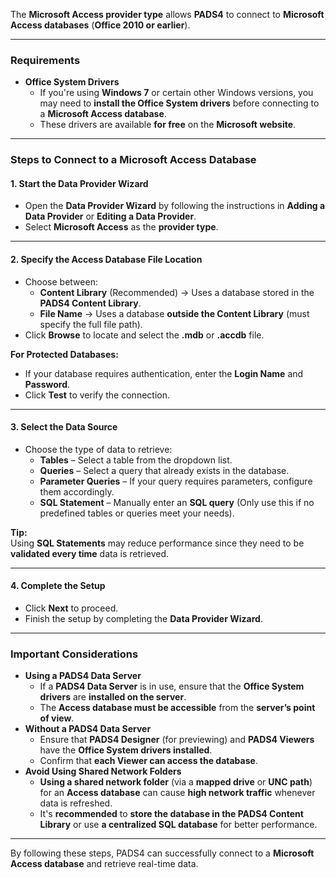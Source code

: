 
The **Microsoft Access provider type** allows **PADS4** to connect to **Microsoft Access databases** (**Office 2010 or earlier**).  

---

### **Requirements**  
- **Office System Drivers**  
  - If you're using **Windows 7** or certain other Windows versions, you may need to **install the Office System drivers** before connecting to a **Microsoft Access database**.  
  - These drivers are available **for free** on the **Microsoft website**.  

---

### **Steps to Connect to a Microsoft Access Database**  

#### **1. Start the Data Provider Wizard**  
- Open the **Data Provider Wizard** by following the instructions in **Adding a Data Provider** or **Editing a Data Provider**.  
- Select **Microsoft Access** as the **provider type**.  

---

#### **2. Specify the Access Database File Location**  
- Choose between:  
  - **Content Library** (Recommended) → Uses a database stored in the **PADS4 Content Library**.  
  - **File Name** → Uses a database **outside the Content Library** (must specify the full file path).  
- Click **Browse** to locate and select the **.mdb** or **.accdb** file.  

**For Protected Databases:**  
- If your database requires authentication, enter the **Login Name** and **Password**.  
- Click **Test** to verify the connection.  

---

#### **3. Select the Data Source**  
- Choose the type of data to retrieve:  
  - **Tables** – Select a table from the dropdown list.  
  - **Queries** – Select a query that already exists in the database.  
  - **Parameter Queries** – If your query requires parameters, configure them accordingly.  
  - **SQL Statement** – Manually enter an **SQL query** (Only use this if no predefined tables or queries meet your needs).  

**Tip:**  
Using **SQL Statements** may reduce performance since they need to be **validated every time** data is retrieved.  

---

#### **4. Complete the Setup**  
- Click **Next** to proceed.  
- Finish the setup by completing the **Data Provider Wizard**.  

---

### **Important Considerations**  
- **Using a PADS4 Data Server**  
  - If a **PADS4 Data Server** is in use, ensure that the **Office System drivers** are **installed on the server**.  
  - The **Access database must be accessible** from the **server’s point of view**.  
- **Without a PADS4 Data Server**  
  - Ensure that **PADS4 Designer** (for previewing) and **PADS4 Viewers** have the **Office System drivers installed**.  
  - Confirm that **each Viewer can access the database**.  
- **Avoid Using Shared Network Folders**  
  - **Using a shared network folder** (via a **mapped drive** or **UNC path**) for an **Access database** can cause **high network traffic** whenever data is refreshed.  
  - It's **recommended** to **store the database in the PADS4 Content Library** or use **a centralized SQL database** for better performance.  

---

By following these steps, PADS4 can successfully connect to a **Microsoft Access database** and retrieve real-time data.
